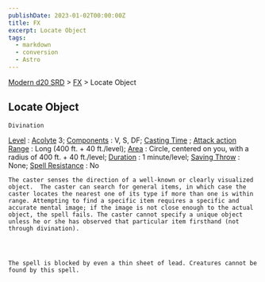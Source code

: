 ```yaml
---
publishDate: 2023-01-02T00:00:00Z
title: FX
excerpt: Locate Object
tags:
  - markdown
  - conversion
  - Astro
---
```


[Modern d20 SRD](/#modernD20) > [FX](modern-d20-srd-fx-index) > Locate Object

## Locate Object




    Divination

[Level](modern-d20-srd-fx-level)
:
[Acolyte](modern-d20-srd-classes-advanced-acolyte)
3;
[Components](modern-d20-srd-fx-components)
: V, S, DF;
[Casting Time](modern-d20-srd-fx-casting-time)
;
[Attack action](modern-d20-srd-combat-attack-actions)
[Range](modern-d20-srd-fx-range)
: Long (400 ft. + 40 ft./level);
[Area](modern-d20-srd-fx-area)
: Circle, centered on you, with a radius of 400 ft. + 40 ft./level;
[Duration](modern-d20-srd-fx-duration)
: 1 minute/level;
[Saving Throw](modern-d20-srd-basics-saving-throws)
: None;
[Spell Resistance](modern-d20-srd-special-abilities-spell-resistance)
: No

    The caster senses the direction of a well-known or clearly visualized object.  The caster can search for general items, in which case the caster locates the nearest one of its type if more than one is within range. Attempting to find a specific item requires a specific and accurate mental image; if the image is not close enough to the actual object, the spell fails. The caster cannot specify a unique object unless he or she has observed that particular item firsthand (not through divination).




    The spell is blocked by even a thin sheet of lead. Creatures cannot be found by this spell.
